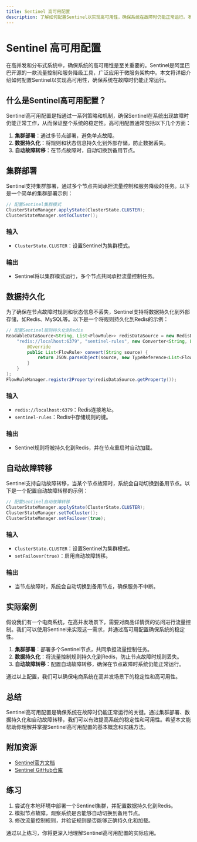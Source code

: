 ```yaml
---
title: Sentinel 高可用配置
description: 了解如何配置Sentinel以实现高可用性，确保系统在故障时仍能正常运行。本文适合初学者，包含详细步骤、代码示例和实际案例。
---
```


# Sentinel 高可用配置

在高并发和分布式系统中，确保系统的高可用性是至关重要的。Sentinel是阿里巴巴开源的一款流量控制和服务降级工具，广泛应用于微服务架构中。本文将详细介绍如何配置Sentinel以实现高可用性，确保系统在故障时仍能正常运行。

## 什么是Sentinel高可用配置？

Sentinel高可用配置是指通过一系列策略和机制，确保Sentinel在系统出现故障时仍能正常工作，从而保证整个系统的稳定性。高可用配置通常包括以下几个方面：

1. **集群部署**：通过多节点部署，避免单点故障。
2. **数据持久化**：将规则和状态信息持久化到外部存储，防止数据丢失。
3. **自动故障转移**：在节点故障时，自动切换到备用节点。

## 集群部署

Sentinel支持集群部署，通过多个节点共同承担流量控制和服务降级的任务。以下是一个简单的集群部署示例：

```java
// 配置Sentinel集群模式
ClusterStateManager.applyState(ClusterState.CLUSTER);
ClusterStateManager.setToCluster();
```

### 输入
- `ClusterState.CLUSTER`：设置Sentinel为集群模式。

### 输出
- Sentinel将以集群模式运行，多个节点共同承担流量控制任务。

## 数据持久化

为了确保在节点故障时规则和状态信息不丢失，Sentinel支持将数据持久化到外部存储，如Redis、MySQL等。以下是一个将规则持久化到Redis的示例：

```java
// 配置Sentinel规则持久化到Redis
ReadableDataSource<String, List<FlowRule>> redisDataSource = new RedisDataSource<>(
    "redis://localhost:6379", "sentinel-rules", new Converter<String, List<FlowRule>>() {
        @Override
        public List<FlowRule> convert(String source) {
            return JSON.parseObject(source, new TypeReference<List<FlowRule>>() {});
        }
    }
);
FlowRuleManager.register2Property(redisDataSource.getProperty());
```

### 输入
- `redis://localhost:6379`：Redis连接地址。
- `sentinel-rules`：Redis中存储规则的键。

### 输出
- Sentinel规则将被持久化到Redis，并在节点重启时自动加载。

## 自动故障转移

Sentinel支持自动故障转移，当某个节点故障时，系统会自动切换到备用节点。以下是一个配置自动故障转移的示例：

```java
// 配置Sentinel自动故障转移
ClusterStateManager.applyState(ClusterState.CLUSTER);
ClusterStateManager.setToCluster();
ClusterStateManager.setFailover(true);
```

### 输入
- `ClusterState.CLUSTER`：设置Sentinel为集群模式。
- `setFailover(true)`：启用自动故障转移。

### 输出
- 当节点故障时，系统会自动切换到备用节点，确保服务不中断。

## 实际案例

假设我们有一个电商系统，在高并发场景下，需要对商品详情页的访问进行流量控制。我们可以使用Sentinel来实现这一需求，并通过高可用配置确保系统的稳定性。

1. **集群部署**：部署多个Sentinel节点，共同承担流量控制任务。
2. **数据持久化**：将流量控制规则持久化到Redis，防止节点故障时规则丢失。
3. **自动故障转移**：配置自动故障转移，确保在节点故障时系统仍能正常运行。

通过以上配置，我们可以确保电商系统在高并发场景下的稳定性和高可用性。

## 总结

Sentinel高可用配置是确保系统在故障时仍能正常运行的关键。通过集群部署、数据持久化和自动故障转移，我们可以有效提高系统的稳定性和可用性。希望本文能帮助你理解并掌握Sentinel高可用配置的基本概念和实践方法。

## 附加资源

- [Sentinel官方文档](https://sentinelguard.io/)
- [Sentinel GitHub仓库](https://github.com/alibaba/Sentinel)

## 练习

1. 尝试在本地环境中部署一个Sentinel集群，并配置数据持久化到Redis。
2. 模拟节点故障，观察系统是否能够自动切换到备用节点。
3. 修改流量控制规则，并验证规则是否能够正确持久化和加载。

通过以上练习，你将更深入地理解Sentinel高可用配置的实际应用。